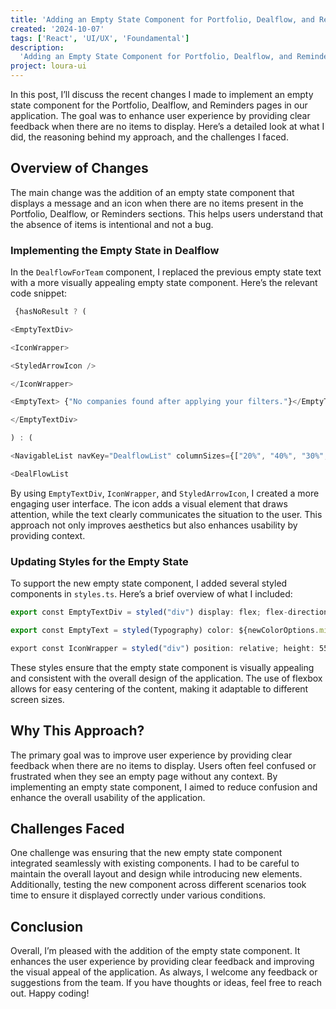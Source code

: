 ```yaml
---
title: 'Adding an Empty State Component for Portfolio, Dealflow, and Reminders'
created: '2024-10-07'
tags: ['React', 'UI/UX', 'Foundamental']
description:
  'Adding an Empty State Component for Portfolio, Dealflow, and Reminders'
project: loura-ui
---
```


In this post, I’ll discuss the recent changes I made to implement an empty state
component for the Portfolio, Dealflow, and Reminders pages in our application.
The goal was to enhance user experience by providing clear feedback when there
are no items to display. Here’s a detailed look at what I did, the reasoning
behind my approach, and the challenges I faced.

## Overview of Changes

The main change was the addition of an empty state component that displays a
message and an icon when there are no items present in the Portfolio, Dealflow,
or Reminders sections. This helps users understand that the absence of items is
intentional and not a bug.

### Implementing the Empty State in Dealflow

In the `DealflowForTeam` component, I replaced the previous empty state text
with a more visually appealing empty state component. Here’s the relevant code
snippet:

```typescript
 {hasNoResult ? (

<EmptyTextDiv>

<IconWrapper>

<StyledArrowIcon />

</IconWrapper>

<EmptyText> {"No companies found after applying your filters."}</EmptyText>

</EmptyTextDiv>

) : (

<NavigableList navKey="DealflowList" columnSizes={["20%", "40%", "30%", "10%"]}>

<DealFlowList
```

By using `EmptyTextDiv`, `IconWrapper`, and `StyledArrowIcon`, I created a more
engaging user interface. The icon adds a visual element that draws attention,
while the text clearly communicates the situation to the user. This approach not
only improves aesthetics but also enhances usability by providing context.

### Updating Styles for the Empty State

To support the new empty state component, I added several styled components in
`styles.ts`. Here’s a brief overview of what I included:

```typescript
export const EmptyTextDiv = styled("div") display: flex; flex-direction: column; justify-content: center; align-items: center; height: 100%; width: 100%; gap: 30px; padding-bottom: 100px;;

export const EmptyText = styled(Typography) color: ${newColorOptions.misc.text.chatInfo}; font-family: ${AEONIK_NAME}, ${AEONIK_FALLBACK}; font-size: 18px; line-height: 28px; text-align: center; font-weight: 500;;

export const IconWrapper = styled("div") position: relative; height: 55px; width: 55px; border-radius: 32px; background-color: ${newColorOptions.misc.inboxIconBackground};;
```

These styles ensure that the empty state component is visually appealing and
consistent with the overall design of the application. The use of flexbox allows
for easy centering of the content, making it adaptable to different screen
sizes.

## Why This Approach?

The primary goal was to improve user experience by providing clear feedback when
there are no items to display. Users often feel confused or frustrated when they
see an empty page without any context. By implementing an empty state component,
I aimed to reduce confusion and enhance the overall usability of the
application.

## Challenges Faced

One challenge was ensuring that the new empty state component integrated
seamlessly with existing components. I had to be careful to maintain the overall
layout and design while introducing new elements. Additionally, testing the new
component across different scenarios took time to ensure it displayed correctly
under various conditions.

## Conclusion

Overall, I’m pleased with the addition of the empty state component. It enhances
the user experience by providing clear feedback and improving the visual appeal
of the application. As always, I welcome any feedback or suggestions from the
team. If you have thoughts or ideas, feel free to reach out. Happy coding!
